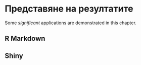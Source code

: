# Представяне на резултатите  {#results} 

Some _significant_ applications are demonstrated in this chapter.

## R Markdown {#results-RMarkdown} 

## Shiny {#Shiny-Shiny} 

